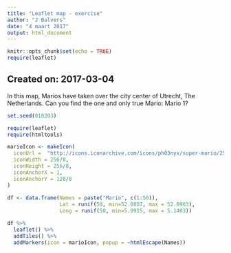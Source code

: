 ---
title: "Leaflet map - exercise"
author: "J Balvers"
date: "4 maart 2017"
output: html_document
---

```{r setup, include=FALSE}
knitr::opts_chunk$set(echo = TRUE)
require(leaflet)
```

## Created on: 2017-03-04

In this map, Marios have taken over the city center of Utrecht, The Netherlands. Can you find the one and only true Mario: Mario 1?

```{r leaflet, echo=FALSE}
set.seed(010203)

require(leaflet)
require(htmltools)

marioIcon <- makeIcon(
  iconUrl =  "http://icons.iconarchive.com/icons/ph03nyx/super-mario/256/Paper-Mario-icon.png",
  iconWidth = 256/8,
  iconHeight = 256/8,
  iconAnchorX = 1,
  iconAnchorY = 128/8
)
  
df <- data.frame(Names = paste("Mario", c(1:50)),
                 Lat = runif(50, min=52.0807, max = 52.0963),
                 Long = runif(50, min=5.0915, max = 5.1403))

df %>%
  leaflet() %>%
  addTiles() %>%
  addMarkers(icon = marioIcon, popup = ~htmlEscape(Names))
```
